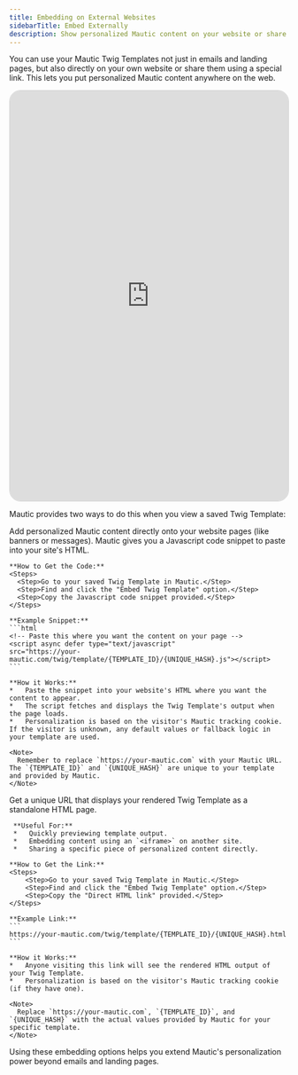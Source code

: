 ```yaml
---
title: Embedding on External Websites
sidebarTitle: Embed Externally
description: Show personalized Mautic content on your website or share it via a direct link using Twig Templates.
---
```


You can use your Mautic Twig Templates not just in emails and landing pages, but also directly on your own website or share them using a special link. This lets you put personalized Mautic content anywhere on the web.

<iframe
  width="100%"
  height="740px"
  src="https://www.motionshot.app/walkthrough/68000c8386600ed657496baf/embed?hideSteps=1&hideAsSteps=1&hideDownload=1&hideCopy=1&fullscreen=1"
  title="Embedding Twig Templates Walkthrough"
  frameborder="0"
  allow="accelerometer; autoplay; clipboard-write; encrypted-media; gyroscope; picture-in-picture"
  allowfullscreen
  style='border: 1px solid rgba(0,0,0,0.16); border-radius: 20px;'
></iframe>

Mautic provides two ways to do this when you view a saved Twig Template:

<CardGroup cols={1}>
  <Card title="Embed with Javascript" icon="js">
    <p>Add personalized Mautic content directly onto your website pages (like banners or messages). Mautic gives you a Javascript code snippet to paste into your site's HTML.</p>

    **How to Get the Code:**
    <Steps>
      <Step>Go to your saved Twig Template in Mautic.</Step>
      <Step>Find and click the "Embed Twig Template" option.</Step>
      <Step>Copy the Javascript code snippet provided.</Step>
    </Steps>

    **Example Snippet:**
    ```html
    <!-- Paste this where you want the content on your page -->
    <script async defer type="text/javascript"
    src="https://your-mautic.com/twig/template/{TEMPLATE_ID}/{UNIQUE_HASH}.js"></script>
    ```

    **How it Works:**
    *   Paste the snippet into your website's HTML where you want the content to appear.
    *   The script fetches and displays the Twig Template's output when the page loads.
    *   Personalization is based on the visitor's Mautic tracking cookie. If the visitor is unknown, any default values or fallback logic in your template are used.

    <Note>
      Remember to replace `https://your-mautic.com` with your Mautic URL. The `{TEMPLATE_ID}` and `{UNIQUE_HASH}` are unique to your template and provided by Mautic.
    </Note>
  </Card>

  <Card title="Use Direct Link" icon="link">
     <p>Get a unique URL that displays your rendered Twig Template as a standalone HTML page.</p>

     **Useful For:**
     *   Quickly previewing template output.
     *   Embedding content using an `<iframe>` on another site.
     *   Sharing a specific piece of personalized content directly.

    **How to Get the Link:**
    <Steps>
        <Step>Go to your saved Twig Template in Mautic.</Step>
        <Step>Find and click the "Embed Twig Template" option.</Step>
        <Step>Copy the "Direct HTML link" provided.</Step>
    </Steps>

    **Example Link:**
    ```
    https://your-mautic.com/twig/template/{TEMPLATE_ID}/{UNIQUE_HASH}.html
    ```

    **How it Works:**
    *   Anyone visiting this link will see the rendered HTML output of your Twig Template.
    *   Personalization is based on the visitor's Mautic tracking cookie (if they have one).

    <Note>
      Replace `https://your-mautic.com`, `{TEMPLATE_ID}`, and `{UNIQUE_HASH}` with the actual values provided by Mautic for your specific template.
    </Note>
  </Card>
</CardGroup>

Using these embedding options helps you extend Mautic's personalization power beyond emails and landing pages.
